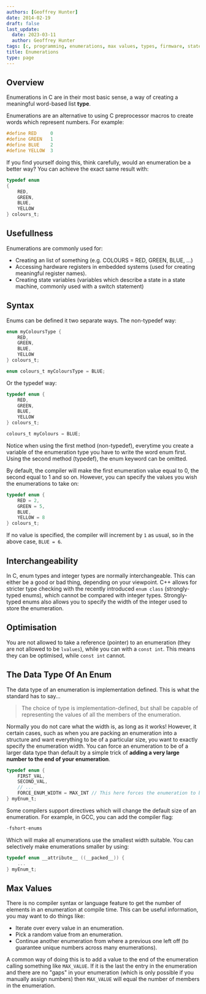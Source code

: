 ```yaml
---
authors: [Geoffrey Hunter]
date: 2014-02-19
draft: false
last_update:
  date: 2023-03-11
  author: Geoffrey Hunter
tags: [c, programming, enumerations, max values, types, firmware, state machines]
title: Enumerations
type: page
---
```



## Overview

Enumerations in C are in their most basic sense, a way of creating a meaningful word-based list **type**.

Enumerations are an alternative to using C preprocessor macros to create words which represent numbers. For example:

```c
#define RED     0
#define GREEN   1
#define BLUE    2
#define YELLOW  3
```

If you find yourself doing this, think carefully, would an enumeration be a better way? You can achieve the exact same result with:

```c   
typedef enum
{
    RED,
    GREEN,
    BLUE,
    YELLOW
} colours_t;
``` 

## Usefullness

Enumerations are commonly used for:

* Creating an list of something (e.g. COLOURS = RED, GREEN, BLUE, ...)
* Accessing hardware registers in embedded systems (used for creating meaningful register names).
* Creating state variables (variables which describe a state in a state machine, commonly used with a switch statement)

## Syntax

Enums can be defined it two separate ways. The non-typedef way:

```c  
enum myColoursType {
    RED,
    GREEN,
    BLUE,
    YELLOW
} colours_t;

enum colours_t myColoursType = BLUE;
```

Or the typedef way:
   
```c  
typedef enum {
    RED,
    GREEN,
    BLUE,
    YELLOW
} colours_t;

colours_t myColours = BLUE;
```

Notice when using the first method (non-typedef), everytime you create a variable of the enumeration type you have to write the word enum first. Using the second method (typedef), the enum keyword can be omitted.

By default, the compiler will make the first enumeration value equal to 0, the second equal to 1 and so on. However, you can specify the values you wish the enumerations to take on:

```c    
typedef enum {
    RED = 2,
    GREEN = 5,
    BLUE,
    YELLOW = 8
} colours_t;
```

If no value is specified, the compiler will increment by `1` as usual, so in the above case, `BLUE = 6`.

## Interchangeability

In C, enum types and integer types are normally interchangeable. This can either be a good or bad thing, depending on your viewpoint. C++ allows for stricter type checking with the recently introduced `enum class` (strongly-typed enums), which cannot be compared with integer types. Strongly-typed enums also allows you to specify the width of the integer used to store the enumeration.

## Optimisation

You are not allowed to take a reference (pointer) to an enumeration (they are not allowed to be `lvalues`), while you can with a `const int`. This means they can be optimised, while `const int` cannot.

## The Data Type Of An Enum

The data type of an enumeration is implementation defined. This is what the standard has to say...

<blockquote>The choice of type is implementation-defined, but shall be capable of representing the values of all the members of the enumeration.</blockquote>

Normally you do not care what the width is, as long as it works! However, it certain cases, such as when you are packing an enumeration into a structure and want everything to be of a particular size, you want to exactly specify the enumeration width. You can force an enumeration to be of a larger data type than default by a simple trick of **adding a very large number to the end of your enumeration**.

```c    
typedef enum {
    FIRST_VAL,
    SECOND_VAL,
    // ...
    FORCE_ENUM_WIDTH = MAX_INT // This here forces the enumeration to be at least a particular width
} myEnum_t;
```

Some compilers support directives which will change the default size of an enumeration. For example, in GCC, you can add the compiler flag:
	
```c    
-fshort-enums
```

Which will make all enumerations use the smallest width suitable. You can selectively make enumerations smaller by using:

```c
typedef enum __attribute__ ((__packed__)) {
    ...
} myEnum_t;
```

## Max Values

There is no compiler syntax or language feature to get the number of elements in an enumeration at compile time. This can be useful information, you may want to do things like:

* Iterate over every value in an enumeration.
* Pick a random value from an enumeration.
* Continue another enumeration from where a previous one left off (to guarantee unique numbers across many enumerations).

A common way of doing this is to add a value to the end of the enumeration calling something like `MAX_VALUE`. If it is the last the entry in the enumeration and there are no "gaps" in your enumeration (which is only possible if you manually assign numbers) then `MAX_VALUE` will equal the number of members in the enumeration.
